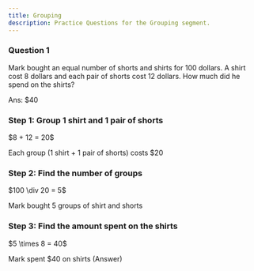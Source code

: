 ```yaml
---
title: Grouping
description: Practice Questions for the Grouping segment.
---
```




### Question 1

<Callout title="Question">
  Mark bought an equal number of shorts and shirts for 100 dollars. A shirt cost 8 dollars and each pair of shorts cost 12 dollars. How much did he spend on the shirts?
</Callout>
<Accordions>
  <Accordion title="Answer Walkthrough">
  <p className="ml-11">Ans: $40</p>
  <div className="steps">
    <div className="step">
      <h3>Step 1: Group 1 shirt and 1 pair of shorts</h3>
      <p>$8 + 12 = 20$</p>
      <p>Each group (1 shirt + 1 pair of shorts) costs <span className="text-blue-500">$20</span></p>
    </div><div className="step">
  <h3>Step 2: Find the number of groups</h3>
  <p>$100 \div 20 = 5$</p>
  <p>Mark bought <span className="text-green-500">5 groups</span> of shirt and shorts</p>
</div>

<div className="step">
  <h3>Step 3: Find the amount spent on the shirts</h3>
  <p>$5 \times 8 = 40$</p>
  <p>Mark spent <span className="text-red-500">$40 on shirts</span> <span className="text-purple-500">(Answer)</span></p>
</div></div>
  </Accordion>
</Accordions>
